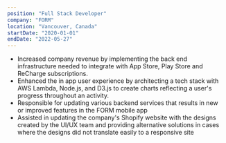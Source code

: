 ---
position: "Full Stack Developer"
company: "FORM"
location: "Vancouver, Canada"
startDate: "2020-01-01"
endDate: "2022-05-27"
---
* Increased company revenue by implementing the back end infrastructure needed to integrate with App Store, Play Store and ReCharge subscriptions.
* Enhanced the in app user experience by architecting a tech stack with AWS Lambda, Node.js, and D3.js to create charts reflecting a user's progress throughout an activity.
* Responsible for updating various backend services that results in new or improved features in the FORM mobile app
* Assisted in updating the company's Shopify website with the designs created by the UI/UX team and providing alternative solutions in cases where the designs did not translate easily to a responsive site